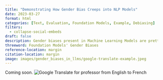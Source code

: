 ```yaml
---
title: "Demonstrating How Gender Bias Creeps into NLP Models"
date: 2023-03-27
format: html
categories: [Text, Evaluation, Foundation Models, Example, Debiasing]
filters:
  - collapse-social-embeds
draft: false
description: Gender biases present in Machine Learning Models are pretty difficult to identify. GPT4, as illustrated, considers the female partner to be the problem in a disagreement surrounding crying. Gendered translations and ambiguous pronoun references add to the problem and reinforce existing biases.
threeword: Foundation Models' Gender Biases
reference-location: margin
citation-location: margin
image: images/gender_biases_in_llms/google-translate-example.jpeg
---
```

Coming soon.
![Google Translate for professor from English to French](images/gender_biases_in_llms/google-translate-example.jpeg)